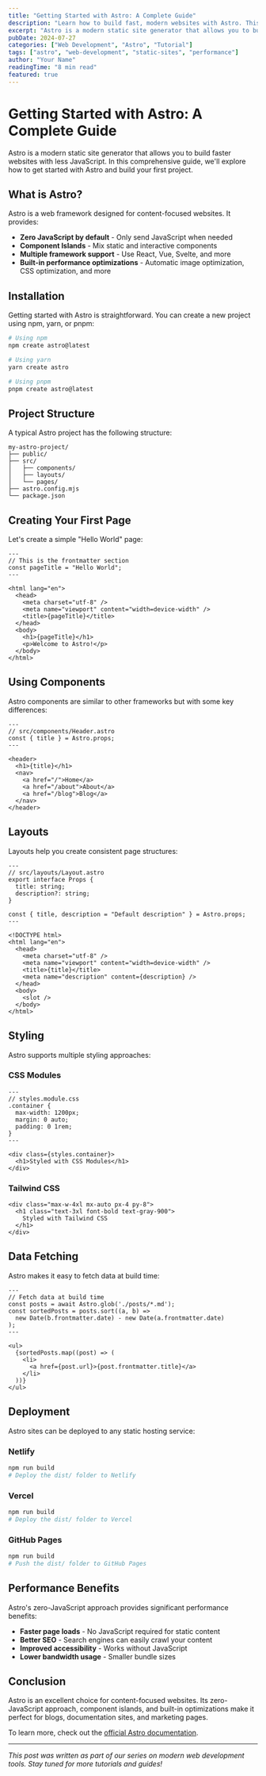 ```yaml
---
title: "Getting Started with Astro: A Complete Guide"
description: "Learn how to build fast, modern websites with Astro. This comprehensive guide covers everything from installation to deployment."
excerpt: "Astro is a modern static site generator that allows you to build faster websites with less JavaScript. In this guide, we'll explore how to get started with Astro and build your first project."
pubDate: 2024-07-27
categories: ["Web Development", "Astro", "Tutorial"]
tags: ["astro", "web-development", "static-sites", "performance"]
author: "Your Name"
readingTime: "8 min read"
featured: true
---
```


# Getting Started with Astro: A Complete Guide

Astro is a modern static site generator that allows you to build faster websites with less JavaScript. In this comprehensive guide, we'll explore how to get started with Astro and build your first project.

## What is Astro?

Astro is a web framework designed for content-focused websites. It provides:

- **Zero JavaScript by default** - Only send JavaScript when needed
- **Component Islands** - Mix static and interactive components
- **Multiple framework support** - Use React, Vue, Svelte, and more
- **Built-in performance optimizations** - Automatic image optimization, CSS optimization, and more

## Installation

Getting started with Astro is straightforward. You can create a new project using npm, yarn, or pnpm:

```bash
# Using npm
npm create astro@latest

# Using yarn
yarn create astro

# Using pnpm
pnpm create astro@latest
```

## Project Structure

A typical Astro project has the following structure:

```
my-astro-project/
├── public/
├── src/
│   ├── components/
│   ├── layouts/
│   └── pages/
├── astro.config.mjs
└── package.json
```

## Creating Your First Page

Let's create a simple "Hello World" page:

```astro
---
// This is the frontmatter section
const pageTitle = "Hello World";
---

<html lang="en">
  <head>
    <meta charset="utf-8" />
    <meta name="viewport" content="width=device-width" />
    <title>{pageTitle}</title>
  </head>
  <body>
    <h1>{pageTitle}</h1>
    <p>Welcome to Astro!</p>
  </body>
</html>
```

## Using Components

Astro components are similar to other frameworks but with some key differences:

```astro
---
// src/components/Header.astro
const { title } = Astro.props;
---

<header>
  <h1>{title}</h1>
  <nav>
    <a href="/">Home</a>
    <a href="/about">About</a>
    <a href="/blog">Blog</a>
  </nav>
</header>
```

## Layouts

Layouts help you create consistent page structures:

```astro
---
// src/layouts/Layout.astro
export interface Props {
  title: string;
  description?: string;
}

const { title, description = "Default description" } = Astro.props;
---

<!DOCTYPE html>
<html lang="en">
  <head>
    <meta charset="utf-8" />
    <meta name="viewport" content="width=device-width" />
    <title>{title}</title>
    <meta name="description" content={description} />
  </head>
  <body>
    <slot />
  </body>
</html>
```

## Styling

Astro supports multiple styling approaches:

### CSS Modules

```astro
---
// styles.module.css
.container {
  max-width: 1200px;
  margin: 0 auto;
  padding: 0 1rem;
}
---

<div class={styles.container}>
  <h1>Styled with CSS Modules</h1>
</div>
```

### Tailwind CSS

```astro
<div class="max-w-4xl mx-auto px-4 py-8">
  <h1 class="text-3xl font-bold text-gray-900">
    Styled with Tailwind CSS
  </h1>
</div>
```

## Data Fetching

Astro makes it easy to fetch data at build time:

```astro
---
// Fetch data at build time
const posts = await Astro.glob('./posts/*.md');
const sortedPosts = posts.sort((a, b) => 
  new Date(b.frontmatter.date) - new Date(a.frontmatter.date)
);
---

<ul>
  {sortedPosts.map((post) => (
    <li>
      <a href={post.url}>{post.frontmatter.title}</a>
    </li>
  ))}
</ul>
```

## Deployment

Astro sites can be deployed to any static hosting service:

### Netlify

```bash
npm run build
# Deploy the dist/ folder to Netlify
```

### Vercel

```bash
npm run build
# Deploy the dist/ folder to Vercel
```

### GitHub Pages

```bash
npm run build
# Push the dist/ folder to GitHub Pages
```

## Performance Benefits

Astro's zero-JavaScript approach provides significant performance benefits:

- **Faster page loads** - No JavaScript required for static content
- **Better SEO** - Search engines can easily crawl your content
- **Improved accessibility** - Works without JavaScript
- **Lower bandwidth usage** - Smaller bundle sizes

## Conclusion

Astro is an excellent choice for content-focused websites. Its zero-JavaScript approach, component islands, and built-in optimizations make it perfect for blogs, documentation sites, and marketing pages.

To learn more, check out the [official Astro documentation](https://docs.astro.build).

---

*This post was written as part of our series on modern web development tools. Stay tuned for more tutorials and guides!* 